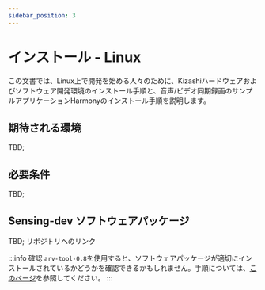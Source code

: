 ```yaml
---
sidebar_position: 3
---
```


# インストール - Linux

この文書では、Linux上で開発を始める人々のために、Kizashiハードウェアおよびソフトウェア開発環境のインストール手順と、音声/ビデオ同期録画のサンプルアプリケーションHarmonyのインストール手順を説明します。

## 期待される環境

TBD;

## 必要条件

TBD;

## Sensing-dev ソフトウェアパッケージ

TBD;
リポジトリへのリンク

:::info 確認
`arv-tool-0.8`を使用すると、ソフトウェアパッケージが適切にインストールされているかどうかを確認できるかもしれません。手順については、[このページ](../external/aravis/arv-tools.md)を参照してください。
:::
